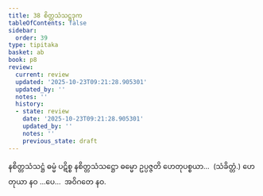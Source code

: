 ```yaml
---
title: 38 စိတ္တသံသဋ္ဌဒုက
tableOfContents: false
sidebar:
  order: 39
type: tipitaka
basket: ab
book: p8
review:
  current: review
  updated: '2025-10-23T09:21:28.905301'
  updated_by: ''
  notes: ''
  history:
  - state: review
    date: '2025-10-23T09:21:28.905301'
    updated_by: ''
    notes: ''
    previous_state: draft
---
```



<ReviewStatus review={frontmatter.review} showDetails={true} />

<HypothesisAnnotation frontmatter={frontmatter} />

<DynamicBreadcrumb />

<Division number="57" book="p8" e="ch" v="40" p="94">

<Paragraph number="182" book="p8">
နစိတ္တသံသဋ္ဌံ ဓမ္မံ ပဋိစ္စ နစိတ္တသံသဋ္ဌော ဓမ္မော ဥပ္ပဇ္ဇတိ ဟေတုပစ္စယာ…  (သံခိတ္တံ.)
</Paragraph>

<Paragraph number="183" book="p8">
ဟေတုယာ နဝ …ပေ…  အဝိဂတေ နဝ.
</Paragraph>
</Division>